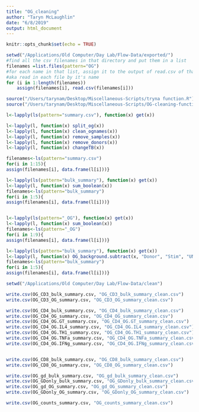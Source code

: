 ```yaml
---
title: "OG_cleaning"
author: "Taryn McLaughlin"
date: "6/8/2019"
output: html_document
---
```


```r
knitr::opts_chunk$set(echo = TRUE)
```

```r
setwd("/Applications/Old Computer/Day Lab/Flow-Data/exported/")
#find all the csv filenames in that directory and put them in a list
filenames =list.files(pattern="OG")
#for each name in that list, assign it to the output of read.csv of that name
#aka read in each file by it's name
for (i in 1:length(filenames)) 
    assign(filenames[i], read.csv(filenames[i]))
```

```r
source("/Users/tarynam/Desktop/Miscellaneous-Scripts/tryna function.R")
source("/Users/tarynam/Desktop/Miscellaneous-Scripts/OG-cleaning-functions.R")
```

```r
l<-lapply(ls(pattern="summary.csv"), function(x) get(x))

l<-lapply(l, function(x) split_og(x))
l<-lapply(l, function(x) clean_ognames(x))
l<-lapply(l, function(x) remove_samples(x))
l<-lapply(l, function(x) remove_donors(x))
l<-lapply(l, function(x) changeTB(x))

filenames<-ls(pattern="summary.csv")
for(i in 1:15){
assign(filenames[i], data.frame(l[i]))}
```


```r
l<-lapply(ls(pattern="bulk_summary"), function(x) get(x))
l<-lapply(l, function(x) sum_boolean(x))
filenames<-ls(pattern="bulk_summary")
for(i in 1:5){
assign(filenames[i], data.frame(l[i]))}


l<-lapply(ls(pattern="_OG"), function(x) get(x))
l<-lapply(l, function(x) sum_boolean(x))
filenames<-ls(pattern="_OG")
for(i in 1:9){
assign(filenames[i], data.frame(l[i]))}
```

```r
l<-lapply(ls(pattern="bulk_summary"), function(x) get(x))
l<-lapply(l, function(x) OG_background.subtract(x, "Donor", "Stim", "UN", "OG_freq"))
filenames<-ls(pattern="bulk_summary")
for(i in 1:5){
assign(filenames[i], data.frame(l[i]))}
```


```r
setwd("/Applications/Old Computer/Day Lab/Flow-Data/clean")

write.csv(OG_CD3_bulk_summary.csv, "OG_CD3_bulk_summary_clean.csv")
write.csv(OG_CD3_OG_summary.csv, "OG_CD3_OG_summary_clean.csv")

write.csv(OG_CD4_bulk_summary.csv, "OG_CD4_bulk_summary_clean.csv")
write.csv(OG_CD4_OG_summary.csv, "OG_CD4_OG_summary_clean.csv")
write.csv(OG_CD4_OG.GT_summary.csv, "OG_CD4_OG.GT_summary_clean.csv")
write.csv(OG_CD4_OG.IL4_summary.csv, "OG_CD4_OG.IL4_summary_clean.csv")
write.csv(OG_CD4_OG.TH1_summary.csv, "OG_CD4_OG.TH1_summary_clean.csv")
write.csv(OG_CD4_OG.TNFa_summary.csv, "OG_CD4_OG.TNFa_summary_clean.csv")
write.csv(OG_CD4_OG.IFNg_summary.csv, "OG_CD4_OG.IFNg_summary_clean.csv")


write.csv(OG_CD8_bulk_summary.csv, "OG_CD8_bulk_summary_clean.csv")
write.csv(OG_CD8_OG_summary.csv, "OG_CD8_OG_summary_clean.csv")

write.csv(OG_gd_bulk_summary.csv, "OG_gd_bulk_summary_clean.csv")
write.csv(OG_GDonly_bulk_summary.csv, "OG_GDonly_bulk_summary_clean.csv")
write.csv(OG_gd_OG_summary.csv, "OG_gd_OG_summary_clean.csv")
write.csv(OG_GDonly_OG_summary.csv, "OG_GDonly_OG_summary_clean.csv")

write.csv(OG_counts_summary.csv, "OG_counts_summary_clean.csv")
```


